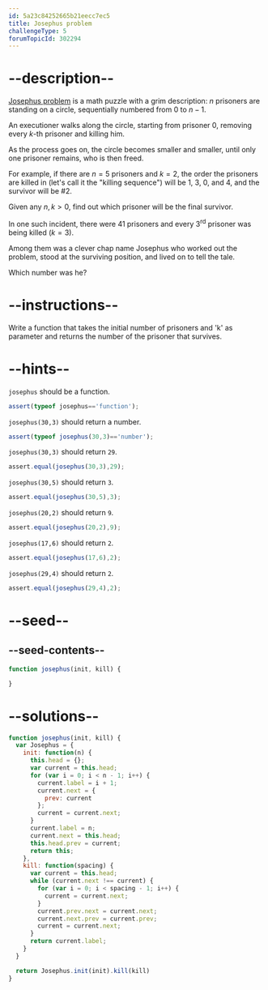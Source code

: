 ```yaml
---
id: 5a23c84252665b21eecc7ec5
title: Josephus problem
challengeType: 5
forumTopicId: 302294
---
```


# --description--

[Josephus problem](<https://en.wikipedia.org/wiki/Josephus problem>) is a math puzzle with a grim description: $n$ prisoners are standing on a circle, sequentially numbered from $0$ to $n-1$.

An executioner walks along the circle, starting from prisoner $0$, removing every $k$-th prisoner and killing him.

As the process goes on, the circle becomes smaller and smaller, until only one prisoner remains, who is then freed.

For example, if there are $n=5$ prisoners and $k=2$, the order the prisoners are killed in (let's call it the "killing sequence") will be 1, 3, 0, and 4, and the survivor will be #2.

Given any $n, k > 0$, find out which prisoner will be the final survivor.

In one such incident, there were 41 prisoners and every 3<sup>rd</sup> prisoner was being killed ($k=3$).

Among them was a clever chap name Josephus who worked out the problem, stood at the surviving position, and lived on to tell the tale.

Which number was he?

# --instructions--

Write a function that takes the initial number of prisoners and 'k' as parameter and returns the number of the prisoner that survives.

# --hints--

`josephus` should be a function.

```js
assert(typeof josephus=='function');
```

`josephus(30,3)` should return a number.

```js
assert(typeof josephus(30,3)=='number');
```

`josephus(30,3)` should return `29`.

```js
assert.equal(josephus(30,3),29);
```

`josephus(30,5)` should return `3`.

```js
assert.equal(josephus(30,5),3);
```

`josephus(20,2)` should return `9`.

```js
assert.equal(josephus(20,2),9);
```

`josephus(17,6)` should return `2`.

```js
assert.equal(josephus(17,6),2);
```

`josephus(29,4)` should return `2`.

```js
assert.equal(josephus(29,4),2);
```

# --seed--

## --seed-contents--

```js
function josephus(init, kill) {

}
```

# --solutions--

```js
function josephus(init, kill) {
  var Josephus = {
    init: function(n) {
      this.head = {};
      var current = this.head;
      for (var i = 0; i < n - 1; i++) {
        current.label = i + 1;
        current.next = {
          prev: current
        };
        current = current.next;
      }
      current.label = n;
      current.next = this.head;
      this.head.prev = current;
      return this;
    },
    kill: function(spacing) {
      var current = this.head;
      while (current.next !== current) {
        for (var i = 0; i < spacing - 1; i++) {
          current = current.next;
        }
        current.prev.next = current.next;
        current.next.prev = current.prev;
        current = current.next;
      }
      return current.label;
    }
  }

  return Josephus.init(init).kill(kill)
}
```
